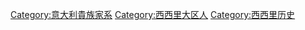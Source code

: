 [[Category:意大利貴族家系|Category:意大利貴族家系]]
[[Category:西西里大区人|Category:西西里大区人]]
[[Category:西西里历史|Category:西西里历史]]
